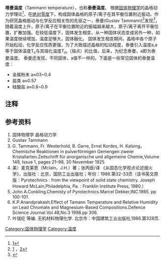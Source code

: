 '''塔曼温度'''（Tammann temperature），也称'''泰曼温度'''。
根据[[固体物理学|固体物理学]]的晶格动力学理论<ref>[[固体物理学|1]]</ref>，在[[绝对零度|绝对零度]]下，构成固体晶格的原子/离子在其平衡位置附近振动。作为研究晶格振动与化学反应相关性的先驱之一，泰曼(Gustav Tammann)<ref>[http://www.nernst.de/tammann/tammann.htm] {{Wayback|url=http://www.nernst.de/tammann/tammann.htm |date=20190312135428 }}，[http://en.wikipedia.org/wiki/Gustav%20Andreas%20Tammann]</ref>发现<ref>{{Cite web |url=http://onlinelibrary.wiley.com/doi/10.1002/zaac.19251490104/abstract |title=4 |access-date=2011-12-11 |archive-date=2016-03-07 |archive-url=https://web.archive.org/web/20160307152348/http://onlinelibrary.wiley.com/doi/10.1002/zaac.19251490104/abstract |dead-url=no }}</ref>，随着温度上升，原子/离子在平衡位置附近的振幅越来越大，原子/离子离开平衡位置，扩散加强。在较低温度下，固体发生相变，从一种固体状态变成另外一种，如果温度继续增加，温度足够大，固体融化。
固体发生相变期间，晶格中各个原子开始松动，化学反应性质更强，为了大致描述晶格的松动程度，泰曼引入温度a,a等于固体温度T<sub>s</sub>与其熔化温度T<sub>m</sub>（熔点）的比值，后来，为纪念泰曼，a即为泰曼温度。
{{center|a=T<sub>s</sub>/T<sub>m</sub>}}
泰曼还发现，不同固体，a值不一样的。下面是一些常见固体的泰曼温度：
*金属粉末 a≈03~0.4
*盐类    a≈0.57
*硅酸盐  a≈0.8~0.9

==注释==
{{reflist}}
==参考资料==
#固体物理学 晶格动力学
#Gustav Tammann
#G. Tammann, Fr. Westerhold, B. Garre, Ernst Kordes, H. Kalsing，Chemische Reaktionen in pulverförmigen Gemengen zweier     Kristallarten.Zeitschrift für anorganische und allgemeine Chemie,Volume 149, Issue 1, pages 21–98, 30 November 1925
#美）麦克莱恩（Mclain，J.H.）著；张丙辰/译 《从固态化学观点论述烟火学》，出版社：北京，国防工业出版社；年份：1986.第32-33页（该书英文原版：Pyrotechnics : from the viewpoint of solid state chemistry. Joseph Howard McLain,Philadelphia, Pa. : Franklin Institute Press, 1980.）
#John A.Conkling.Chemisty of Pyrotechnics.Marcel Dekker,INC.1985. pp 100-101.
#K.P.Anandprakash.Effect of Tamann Temperature and Relative Humidity on Lead Chromate and Magnesium-Based     Compositions.Defence Science Journal.Vol.48,No.3 1998.pp 306.
#叶瑞伦 等编. 无机材料物理化学. 北京市：中国建筑工业出版社,1986.第328页.

[[Category:固体物理学|Category:固体物理学]]
[[Category:温度|Category:温度]]